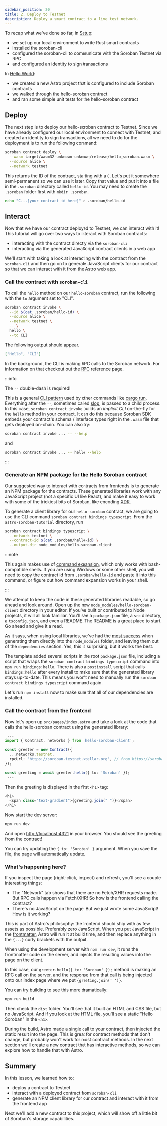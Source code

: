 ```yaml
---
sidebar_position: 20
title: 2. Deploy to Testnet
description: Deploy a smart contract to a live test network.
---
```


<head>
  <meta charSet="utf-8" />
  <meta
    property="og:title"
    content="Deploy a smart contract to a live test network."
  />
  <meta
    property="og:description"
    content="Deploy and interact with smart contract on a live test network called Testnet."
  />
  <link
    rel="canonical"
    href="https://soroban.stellar.org/docs/getting-started/deploy-to-testnet"
  />
</head>

To recap what we've done so far, in [Setup](setup.mdx):

- we set up our local environment to write Rust smart contracts
- installed the soroban-cli
- configured the soroban-cli to communicate with the Soroban Testnet via RPC
- and configured an identity to sign transactions

In [Hello World](hello-world.mdx):

- we created a new Astro project that is configured to include Soroban contracts
- we walked through the hello-soroban contract
- and ran some simple unit tests for the hello-soroban contract

## Deploy

The next step is to deploy our hello-soroban contract to Testnet. Since we have already configured our local environment to connect with Testnet, and created an identity to sign transactions, all we need to do for the deployment is to run the following command:

```bash
soroban contract deploy \
  --wasm target/wasm32-unknown-unknown/release/hello_soroban.wasm \
  --source alice \
  --network testnet
```

This returns the ID of the contract, starting with a `C`. Let's put it somewhere semi-permanent so we can use it later. Copy that value and put it into a file in the `.soroban` directory called `hello-id`. You may need to create the `.soroban` folder first with `mkdir .soroban`.

```bash
echo "C...[your contract id here]" > .soroban/hello-id
```

## Interact

Now that we have our contract deployed to Testnet, we can interact with it! This tutorial will go over two ways to interact with Soroban contracts:

- interacting with the contract directly via the `soroban-cli`
- interacting via the generated JavaScript contract clients in a web app

We'll start with taking a look at interacting with the contract from the `soroban-cli` and then go on to generate JavaScript clients for our contract so that we can interact with it from the Astro web app.

### Call the contract with `soroban-cli`

To call the `hello` method on our `hello-soroban` contract, run the following with the `to` argument set to "CLI".

```bash
soroban contract invoke \
  --id $(cat .soroban/hello-id) \
  --source alice \
  --network testnet \
  -- \
  hello \
  --to CLI
```

The following output should appear.

```json
["Hello", "CLI"]
```

In the background, the CLI is making RPC calls to the Soroban network. For information on that checkout out the [RPC](../reference/rpc.mdx) reference page.

:::info

The `--` double-dash is required!

This is a general [CLI pattern](https://unix.stackexchange.com/questions/11376/what-does-double-dash-mean) used by other commands like [cargo run](https://doc.rust-lang.org/cargo/commands/cargo-run.html). Everything after the `--`, sometimes called [slop](https://github.com/clap-rs/clap/issues/971), is passed to a child process. In this case, `soroban contract invoke` builds an _implicit CLI_ on-the-fly for the `hello` method in your contract. It can do this because Soroban SDK embeds your contract's schema / interface types right in the `.wasm` file that gets deployed on-chain. You can also try:

```bash
soroban contract invoke ... -- --help
```

and

```bash
soroban contract invoke ... -- hello --help
```

:::

### Generate an NPM package for the Hello Soroban contract

Our suggested way to interact with contracts from frontends is to generate an NPM package for the contracts. These generated libraries work with any JavaScript project (not a specific UI like React), and make it easy to work with some of the trickiest bits of Soroban, like encoding [XDR](https://soroban.stellar.org/docs/fundamentals-and-concepts/fully-typed-contracts).

To generate a client library for our `hello-soroban` contract, we are going to use the CLI command `soroban contract bindings typescript`. From the `astro-soroban-tutorial` directory, run

```bash
soroban contract bindings typescript \
  --network testnet \
  --contract-id $(cat .soroban/hello-id) \
  --output-dir node_modules/hello-soroban-client
```

:::note

This again makes use of [command expansion](https://www.gnu.org/software/bash/manual/html_node/Command-Substitution.html), which only works with bash-compatible shells. If you are using Windows or some other shell, you will need to copy the contract id from `.soroban/hello-id` and paste it into this command, or figure out how command expansion works in your shell.

:::

We attempt to keep the code in these generated libraries readable, so go ahead and look around. Open up the new `node_modules/hello-soroban-client` directory in your editor. If you've built or contributed to Node projects, it will all look familiar. You'll see a `package.json` file, a `src` directory, a `tsconfig.json`, and even a README. The README is a great place to start. Go ahead and give it a read.

As it says, when using local libraries, we've had the [most success](https://github.com/stellar/soroban-example-dapp/pull/117#discussion_r1232873560) when generating them directly into the `node_modules` folder, and leaving them out of the `dependencies` section. Yes, this is surprising, but it works the best.

The template added several scripts in the root `package.json` file, including a script that wraps the `soroban contract bindings typescript` command into `npm run bindings:hello`. There is also a `postinstall` script that calls `bindings:hello` after every install to make sure that the generated library stays up-to-date. This means you won't need to manually run the `soroban contract bindings typescript` command again.

Let's run `npm install` now to make sure that all of our dependencies are installed.

### Call the contract from the frontend

Now let's open up `src/pages/index.astro` and take a look at the code that calls the hello-soroban contract using the generated library:

```typescript title="src/pages/index.astro"
 ---
import { Contract, networks } from 'hello-soroban-client';

const greeter = new Contract({
  ...networks.testnet,
  rpcUrl: 'https://soroban-testnet.stellar.org', // from https://soroban.stellar.org/docs/reference/rpc#public-rpc-providers
});

const greeting = await greeter.hello({ to: 'Soroban' });
 ---
```

Then the greeting is displayed in the first `<h1>` tag:

```typescript title="src/pages/index.astro"
<h1>
  <span class="text-gradient">{greeting.join(" ")}</span>
</h1>
```

Now start the dev server:

```bash
npm run dev
```

And open [http://localhost:4321](http://localhost:4321) in your browser. You should see the greeting from the contract!

You can try updating the `{ to: 'Soroban' }` argument. When you save the file, the page will automatically update.

### What's happening here?

If you inspect the page (right-click, inspect) and refresh, you'll see a couple interesting things:

- The "Network" tab shows that there are no Fetch/XHR requests made. But RPC calls happen via Fetch/XHR! So how is the frontend calling the contract?
- There's no JavaScript on the page. But we just wrote some JavaScript! How is it working?

This is part of Astro's philosophy: the frontend should ship with as few assets as possible. Preferably zero JavaScript. When you put JavaScript in the [frontmatter](https://docs.astro.build/en/core-concepts/astro-components/), Astro will run it at build time, and then replace anything in the `{...}` curly brackets with the output.

When using the development server with `npm run dev`, it runs the frontmatter code on the server, and injects the resulting values into the page on the client.

In this case, our `greeter.hello({ to: 'Soroban' });` method is making an RPC call on the server, and the response from that call is being injected onto our index page where we put `{greeting.join(' ')}`.

You can try building to see this more dramatically:

```bash
npm run build
```

Then check the `dist` folder. You'll see that it built an HTML and CSS file, but no JavaScript. And if you look at the HTML file, you'll see a static "Hello Soroban" in the `<h1>`.

During the build, Astro made a single call to your contract, then injected the static result into the page. This is great for contract methods that don't change, but probably won't work for most contract methods. In the next section we'll create a new contract that has interactive methods, so we can explore how to handle that with Astro.

## Summary

In this lesson, we learned how to:

- deploy a contract to Testnet
- interact with a deployed contract from `soroban-cli`
- generate an NPM client library for our contract and interact with it from the frontend app

Next we'll add a new contract to this project, which will show off a little bit of Soroban's storage capabilities.

